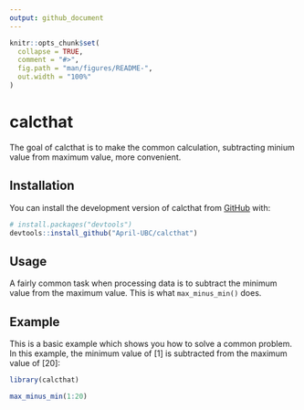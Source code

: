 ```yaml
---
output: github_document
---
```


<!-- README.md is generated from README.Rmd. Please edit that file -->

```r
knitr::opts_chunk$set(
  collapse = TRUE,
  comment = "#>",
  fig.path = "man/figures/README-",
  out.width = "100%"
)
```

# calcthat

<!-- badges: start -->
<!-- badges: end -->

The goal of calcthat is to make the common calculation, subtracting minium value from maximum value, more convenient.

## Installation

You can install the development version of calcthat from [GitHub](https://github.com/) with:

``` r
# install.packages("devtools")
devtools::install_github("April-UBC/calcthat")
```

## Usage

A fairly common task when processing data is to subtract the minimum value from the maximum value. This is what `max_minus_min()` does.

## Example

This is a basic example which shows you how to solve a common problem. In this example, the minimum value of [1] is subtracted from the maximum value of [20]:

```r
library(calcthat)

max_minus_min(1:20)
```

